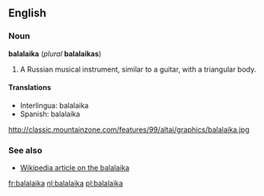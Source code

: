 ==English==
===Noun===
'''balalaika''' (''plural'' '''balalaikas''')

#A Russian musical instrument, similar to a guitar, with a triangular body.

====Translations====
*Interlingua: balalaika
*Spanish: balalaika

http://classic.mountainzone.com/features/99/altai/graphics/balalaika.jpg

===See also===
*[[w:balalaika|Wikipedia article on the balalaika]]

[[fr:balalaika]]
[[nl:balalaika]]
[[pl:balalaika]]